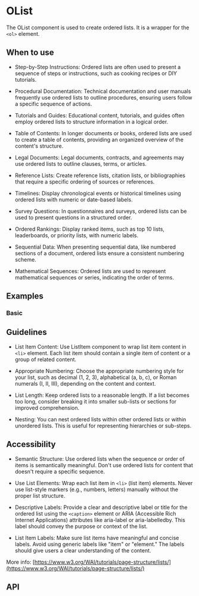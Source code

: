 

<Meta of={OList} />

# OList

The OList component is used to create ordered lists. It is a wrapper for the `<ol>` element.

## When to use

- Step-by-Step Instructions: Ordered lists are often used to present a sequence of steps or instructions, such
as cooking recipes or DIY tutorials.

- Procedural Documentation: Technical documentation and user manuals frequently use ordered lists to outline procedures,
ensuring users follow a specific sequence of actions.

- Tutorials and Guides: Educational content, tutorials, and guides often employ ordered lists to structure information
in a logical order.

- Table of Contents: In longer documents or books, ordered lists are used to create a table of contents, providing
an organized overview of the content's structure.

- Legal Documents: Legal documents, contracts, and agreements may use ordered lists to outline clauses, terms,
or articles.

- Reference Lists: Create reference lists, citation lists, or bibliographies that require a specific ordering of sources
or references.

- Timelines: Display chronological events or historical timelines using ordered lists with numeric or date-based labels.

- Survey Questions: In questionnaires and surveys, ordered lists can be used to present questions in a structured order.

- Ordered Rankings: Display ranked items, such as top 10 lists, leaderboards, or priority lists, with numeric labels.

- Sequential Data: When presenting sequential data, like numbered sections of a document, ordered lists ensure
a consistent numbering scheme.

- Mathematical Sequences: Ordered lists are used to represent mathematical sequences or series, indicating the order
of terms.

## Examples

### Basic

<Canvas of={Basic} />

## Guidelines

- List Item Content: Use ListItem component to wrap  list item content in `<li>` element. Each list item should contain
a single item of content or a group of related content.

- Appropriate Numbering: Choose the appropriate numbering style for your list, such as decimal (1, 2, 3),
alphabetical (a, b, c), or Roman numerals (I, II, III), depending on the content and context.

- List Length: Keep ordered lists to a reasonable length. If a list becomes too long, consider breaking it into smaller
sub-lists or sections for improved comprehension.

- Nesting: You can nest ordered lists within other ordered lists or within unordered lists. This is useful
for representing hierarchies or sub-steps.

## Accessibility

- Semantic Structure: Use ordered lists when the sequence or order of items is semantically meaningful. Don't use
ordered lists for content that doesn't require a specific sequence.

- Use List Elements: Wrap each list item in `<li>` (list item) elements. Never use list-style markers (e.g., numbers,
letters) manually without the proper list structure.

- Descriptive Labels: Provide a clear and descriptive label or title for the ordered list using the `<caption>` element
or ARIA (Accessible Rich Internet Applications) attributes like aria-label or aria-labelledby. This label should convey
the purpose or context of the list.

- List Item Labels: Make sure list items have meaningful and concise labels. Avoid using generic labels like "item"
or "element." The labels should give users a clear understanding of the content.

More info:  [https://www.w3.org/WAI/tutorials/page-structure/lists/](https://www.w3.org/WAI/tutorials/page-structure/lists/)

## API

<ArgTypes />

